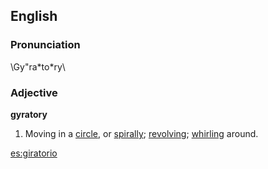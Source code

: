 ==English==
===Pronunciation===	
\Gy"ra*to*ry\
===Adjective===
'''gyratory'''
#Moving in a [[circle]], or [[spiral]]ly; [[revolv]]ing; [[whirl]]ing around.

[[es:giratorio]]